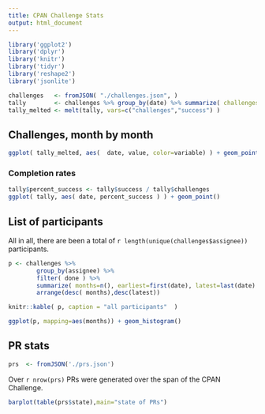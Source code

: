 ```yaml
---
title: CPAN Challenge Stats
output: html_document
---
```


```r
library('ggplot2')
library('dplyr')
library('knitr')
library('tidyr')
library('reshape2')
library('jsonlite')

challenges   <- fromJSON( "./challenges.json", )
tally        <- challenges %>% group_by(date) %>% summarize( challenges = n(), success = sum(done>0) )
tally_melted <- melt(tally, vars=c("challenges","success") )
```

## Challenges, month by month

```r
ggplot( tally_melted, aes(  date, value, color=variable) ) + geom_point()
```

### Completion rates

```r
tally$percent_success <- tally$success / tally$challenges
ggplot( tally, aes( date, percent_success ) ) + geom_point()
```

## List of participants 

All in all, there are been a total of `r length(unique(challenges$assignee))`
participants.

```r
p <- challenges %>% 
        group_by(assignee) %>% 
        filter( done ) %>% 
        summarize( months=n(), earliest=first(date), latest=last(date) ) %>% 
        arrange(desc( months),desc(latest))

knitr::kable( p, caption = "all participants"  )
```

```r

ggplot(p, mapping=aes(months)) + geom_histogram()
```

## PR stats 

```r

prs  <- fromJSON('./prs.json')

```

Over `r nrow(prs)` PRs were generated over the span of the CPAN Challenge.

```r

barplot(table(prs$state),main="state of PRs")

```


